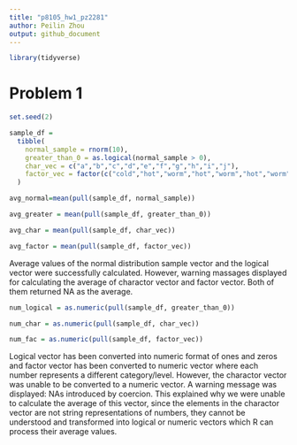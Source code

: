 ```yaml
---
title: "p8105_hw1_pz2281"
author: Peilin Zhou
output: github_document
---
```

```r
library(tidyverse)
```

# Problem 1
```r
set.seed(2)

sample_df = 
  tibble(
    normal_sample = rnorm(10),
    greater_than_0 = as.logical(normal_sample > 0),
    char_vec = c("a","b","c","d","e","f","g","h","i","j"),
    factor_vec = factor(c("cold","hot","worm","hot","worm","hot","worm","cold","cold","hot"))
  )

avg_normal=mean(pull(sample_df, normal_sample))

avg_greater = mean(pull(sample_df, greater_than_0))

avg_char = mean(pull(sample_df, char_vec))

avg_factor = mean(pull(sample_df, factor_vec))
```
Average values of the normal distribution sample vector and the logical vector were successfully calculated. However, warning massages displayed for calculating the average of charactor vector and factor vector. Both of them returned NA as the average.

```r
num_logical = as.numeric(pull(sample_df, greater_than_0))

num_char = as.numeric(pull(sample_df, char_vec))

num_fac = as.numeric(pull(sample_df, factor_vec))
```

Logical vector has been converted into numeric format of ones and zeros and factor vector has been converted to numeric vector where each number represents a different category/level. However, the charactor vector was unable to be converted to a numeric vector. A warning message was displayed: NAs introduced by coercion. This explained why we were unable to calculate the average of this vector, since the elements in the charactor vector are not string representations of numbers, they cannot be understood and transformed into logical or numeric vectors which R can process their average values.

